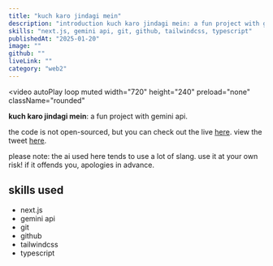 ```yaml
---
title: "kuch karo jindagi mein"
description: "introduction kuch karo jindagi mein: a fun project with gemini api."
skills: "next.js, gemini api, git, github, tailwindcss, typescript"
publishedAt: "2025-01-20"
image: ""
github: ""
liveLink: ""
category: "web2"
---
```


<video
  autoPlay
  loop
  muted
  width="720"
  height="240"
  preload="none"
  className="rounded"
>
  <source src="/projects/kuch-karo-jindagi-mein.mp4" type="video/mp4" />
</video>

**kuch karo jindagi mein**: a fun project with gemini api.

the code is not open-sourced, but you can check out the live [here](https://kuch-karo-jindagi-mein.vercel.app/).
view the tweet [here](https://x.com/avhidotsol/status/1917849483125150044).

please note: the ai used here tends to use a lot of slang. use it at your own risk! if it offends you, apologies in advance.

## skills used

- next.js
- gemini api
- git
- github
- tailwindcss
- typescript
